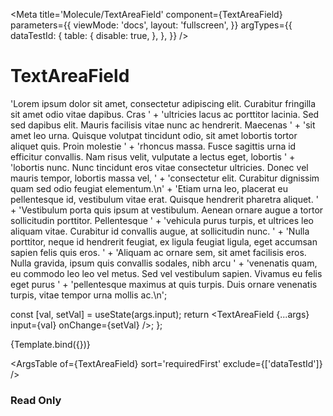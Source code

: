 

<Meta
  title='Molecule/TextAreaField'
  component={TextAreaField}
  parameters={{
    viewMode: 'docs',
    layout: 'fullscreen',
  }}
  argTypes={{
    dataTestId: {
      table: {
        disable: true,
      },
    },
  }}
/>

# TextAreaField

  'Lorem ipsum dolor sit amet, consectetur adipiscing elit. Curabitur fringilla sit amet odio vitae dapibus. Cras ' +
  'ultricies lacus ac porttitor lacinia. Sed sed dapibus elit. Mauris facilisis vitae nunc ac hendrerit. Maecenas ' +
  'sit amet leo urna. Quisque volutpat tincidunt odio, sit amet lobortis tortor aliquet quis. Proin molestie ' +
  'rhoncus massa. Fusce sagittis urna id efficitur convallis. Nam risus velit, vulputate a lectus eget, lobortis ' +
  'lobortis nunc. Nunc tincidunt eros vitae consectetur ultricies. Donec vel mauris tempor, lobortis massa vel, ' +
  'consectetur elit. Curabitur dignissim quam sed odio feugiat elementum.\n' +
  'Etiam urna leo, placerat eu pellentesque id, vestibulum vitae erat. Quisque hendrerit pharetra aliquet. ' +
  'Vestibulum porta quis ipsum at vestibulum. Aenean ornare augue a tortor sollicitudin porttitor. Pellentesque ' +
  'vehicula purus turpis, et ultrices leo aliquam vitae. Curabitur id convallis augue, at sollicitudin nunc. ' +
  'Nulla porttitor, neque id hendrerit feugiat, ex ligula feugiat ligula, eget accumsan sapien felis quis eros. ' +
  'Aliquam ac ornare sem, sit amet facilisis eros. Nulla gravida, ipsum quis convallis sodales, nibh arcu ' +
  'venenatis quam, eu commodo leo leo vel metus. Sed vel vestibulum sapien. Vivamus eu felis eget purus ' +
  'pellentesque maximus at quis turpis. Duis ornare venenatis turpis, vitae tempor urna mollis ac.\n';

  const [val, setVal] = useState(args.input);
  return <TextAreaField {...args} input={val} onChange={setVal} />;
};

<Canvas withSource='open'>
  <Story
    name='TextAreaField'
    args={{
      input: sampleText,
      label: 'Textarea field',
    }}>
    {Template.bind({})}
  </Story>
</Canvas>

<ArgsTable of={TextAreaField} sort='requiredFirst' exclude={['dataTestId']} />

### Read Only

<Canvas>
  <Template
    input={sampleText}
    fieldSize={6}
    label='Textarea field in read only with label size = 4 and field size = 6'
    labelSize={4}
    readOnly={true}
    placeholder='Placeholder text'
  />
</Canvas>

### Error

<Canvas>
  <Template placeholder='Placeholder text' label='Textarea field in error' errorMessage='This text is on error' />
</Canvas>

### Helper with counter

<Canvas>
  <Template label='Textarea field with helper and counter' helperText='Helper text' mandatory={true} maxLength={20} />
</Canvas>

### Highlighted

<Canvas>
  <Template
    label='Textarea field highlighted'
    input='This is a highlighted sample text'
    readOnly={true}
    highlighted={true}
    helperText='Helper text'
  />
</Canvas>

### Disabled

<Canvas>
  <Template
    label='Textarea field disabled'
    input='This is a disabled sample text'
    disabled={true}
    helperText='Helper text'
  />
</Canvas>
